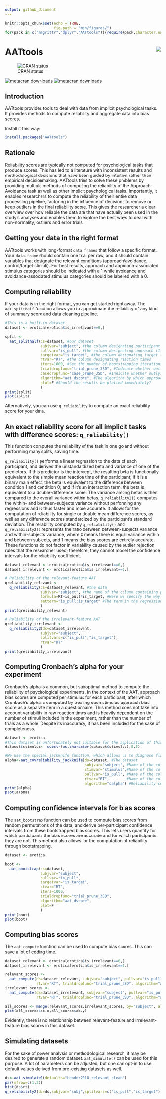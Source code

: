 ```yaml
---
output: github_document
---
```

<!-- header -->

```r
knitr::opts_chunk$set(echo = TRUE,
                      fig.path = "man/figures/")
for(pack in c("magrittr","dplyr","AATtools")){require(pack,character.only=TRUE)}
```
# AATtools <img src="man/figures/logo.png" align="right" />

<!-- badges: start -->
![CRAN status](https://www.r-pkg.org/badges/version/AATtools)

[![metacran downloads](https://cranlogs.r-pkg.org/badges/grand-total/AATtools)](https://cran.r-project.org/package=AATtools)
[![metacran downloads](https://cranlogs.r-pkg.org/badges/AATtools)](https://cran.r-project.org/package=AATtools)
<!-- badges: end -->

## Introduction

AATtools provides tools to deal with data from implicit psychological tasks. It provides methods to compute reliability and aggregate data into bias scores. 

Install it this way:
```r
install.packages("AATtools")
```

## Rationale

Reliability scores are typically not computed for psychological tasks that produce scores. This has led to a literature with inconsistent results and methodological decisions that have been guided by intuition rather than empirical decisionmaking. AATtools tries to solve these problems by providing multiple methods of computing the reliability of the Approach-Avoidance task as well as other implicit psychological tasks. 
Importantly, it enables researchers to compute the reliability of their entire data processing pipeline, factoring in the influence of decisions to remove or keep outliers in the final reliability score. This gives the researcher a clear overview over how reliable the data are that have actually been used in the study's analyses and enables them to explore the best ways to deal with non-normality, outliers and error trials. 

## Getting your data in the right format

AATtools works with long-format `data.frames` that follow a specific format. Your `data.frame` should contain one trial per row, and it should contain variables that designate the relevant conditions (approach/avoidance, control/target stimuli). For best results, approach and approach-associated stimulus categories should be indicated with a 1 while avoidance and avoidance-associated stimulus categories should be labelled with a 0.

## Computing reliability

If your data is in the right format, you can get started right away. The `aat_splithalf` function allows you to approximate the reliability of any kind of summary score and data cleaning pipeline.
```r
#This is a built-in dataset 
dataset <- erotica[erotica$is_irrelevant==0,] 

split <- 
  aat_splithalf(ds=dataset, #our dataset
                subjvar="subject", #the column designating participant IDs
                pullvar="is_pull", #the column designating approach (1) and avoidance (0) trials
                targetvar="is_target", #the column designating target (1) and control (0) stimulus trials
                rtvar="RT", #the column designating reaction times
                iters=1000, #Set the number of bootstrapping iterations (more is better)
                trialdropfunc="trial_prune_3SD", #Indicate whether outliers should be removed, and if so, how
                casedropfunc="case_prune_3SD", #Indicate whether outlying approach bias scores should be removed
                algorithm="aat_dscore", #The algorithm by which approach bias scores should be computed
                plot=F #Should the results be plotted immediately?
                )
print(split)
plot(split)
```

Alternatively, you can use `q_reliability` to compute an exact reliability score for your data. 

## An exact reliability score for all implicit tasks with difference scores: `q_reliability()` 

This function computes the reliability of the task in one go and without performing many splits, saving time.

`q_reliability()` performs a linear regression to the data of each participant, and derives the unstandardized beta and variance of one of the predictors. If this predictor is the intercept, the resulting beta is functionally equivalent to the simple mean reaction time of the participant; if it is a binary main effect, the beta is equivalent to the difference between condition 1 and condition 0; and if it's an interaction term, the beta is equivalent to a double-difference score. The variance among betas is then compared to the overall variance within betas. 
`q_reliability2()` computes the within- and between-subjects variance without performing any regressions and is thus faster and more accurate. It allows for the computation of reliability for single or double mean difference scores, as well as any difference scores standardized by the participant's standard deviation. 
The reliability computed by `q_reliability()` and `q_reliability2()` represents the ratio between between-subjects variance and within-subjects variance, where 0 means there is equal variance within and between subjects, and 1 means the bias scores are entirely accurate. These functions do not factor in variability caused by the outlier rejection rules that the researcher used; therefore, they cannot model the confidence intervals for the reliability coefficient.
```r
dataset_relevant <- erotica[erotica$is_irrelevant==0,] 
dataset_irrelevant <- erotica[erotica$is_irrelevant==1,] 

# Reliability of the relevant-feature AAT
qreliability_relevant <- 
  q_reliability(ds=dataset_relevant, #the data
                subjvar="subject", #the name of the column containing participant IDs
                formula=RT~is_pull*is_target, #Here we specify the way bias scores are to be computed (see above)
                aatterm="is_pull:is_target" #The term in the regression formula which represents the bias score
                )
print(qreliability_relevant)

# Reliability of the irrelevant-feature AAT
qreliability_irrelevant <- 
  q_reliability2(ds=dataset_irrelevant,
                subjvar="subject",
                splitvars=c("is_pull","is_target"),
                rtvar="RT"
                )
print(qreliability_irrelevant)
```

## Computing Cronbach's alpha for your experiment

Cronbach's alpha is a common, but suboptimal method to compute the reliability of psychological experiments. In the context of the AAT, approach bias scores are computed per stimulus for each participant, after which Cronbach's alpha is computed by treating each stimulus approach bias score as a separate item in a questionnaire. This method does not take into account variability in raw reaction times and is heavily dependent on the number of stimuli included in the experiment, rather than the number of trials as a whole. Despite its inaccuracy, it has been included for the sake of completeness.

```r
dataset <- erotica
#This dataset is unfortunately not suitable for the application of this method. We artificially make it compatible by pretending there are only 10 stimuli per category rather than 40.
dataset$stimulus<- substr(as.character(dataset$stimulus),5,5)

#We use the special jackknife function, which allows us to diagnose flaws in the experiment by computing Cronbach's alpha while single stimuli or participants are excluded.
alpha<-aat_covreliability_jackknife(ds=dataset, #The dataset
                                    subjvar="subject", #Name of the column with participant IDs
                                    stimvar="stimulus",#Name of the column with stimulus IDs
                                    pullvar="is_pull", #Name of the column indicating approach or avoid trial
                                    rtvar="RT",        #Name of the column indicating reaction time
                                    algorithm="calpha") #Reliability computation method. calpha is Cronbach's alpha
print(alpha)
plot(alpha)
```

## Computing confidence intervals for bias scores

The `aat_bootstrap` function can be used to compute bias scores from random permutations of the data, and derive per-participant confidence intervals from these bootstrapped bias scores. This lets users quantify for which participants the bias scores are accurate and for which participants they are not. This method also allows for the computation of reliability through bootstrapping.
```r
dataset <- erotica

boot <- 
  aat_bootstrap(ds=dataset,
                subjvar="subject",
                pullvar="is_pull",
                targetvar="is_target",
                rtvar="RT",
                iters=1000,
                trialdropfunc="trial_prune_3SD",
                algorithm="aat_dscore",
                plot=F
                )
print(boot)
plot(boot)
```

## Computing bias scores

The `aat_compute` function can be used to compute bias scores. This can save a lot of coding time.
```r
dataset_relevant <- erotica[erotica$is_irrelevant==0,] 
dataset_irrelevant <- erotica[erotica$is_irrelevant==1,] 

relevant_scores <- 
  aat_compute(ds=dataset_relevant, subjvar="subject", pullvar="is_pull", targetvar="is_target", 
              rtvar="RT", trialdropfunc="trial_prune_3SD", algorithm="aat_dscore")
irrelevant_scores <- 
  aat_compute(ds=dataset_irrelevant, subjvar="subject", pullvar="is_pull", targetvar="is_target", 
              rtvar="RT", trialdropfunc="trial_prune_3SD", algorithm="aat_dscore")

all_scores <- merge(relevant_scores,irrelevant_scores, by="subject", all=T)
plot(all_scores$ab.x,all_scores$ab.y)

```

Evidently, there is no relationship between relevant-feature and irrelevant-feature bias scores in this dataset.

## Simulating datasets
For the sake of power analysis or methodological research, it may be desired to generate a random dataset. `aat_simulate()` can be used for this purpose. A lot of parameters can be adjusted, but one can opt-in to use default values derived from pre-existing datasets as well.

```r
ds<-aat_simulate2(defaults="Lender2018_relevant_clean")
par(mfrow=c(1,2))
hist(ds$rt)
q_reliability2(ds=ds,subjvar="subj",splitvars=c("is_pull","is_target"),rtvar="rt",dscore=T)

```




